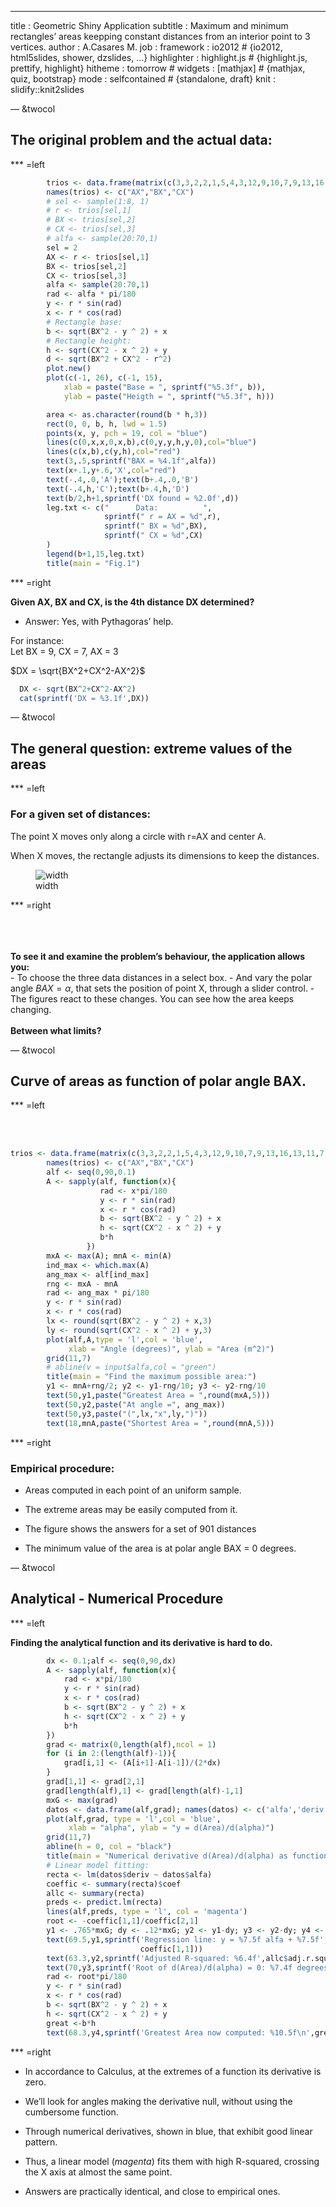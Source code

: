 ---
title       : Geometric Shiny Application
subtitle    : Maximum and minimum rectangles' areas keepping constant distances from an interior point to 3 vertices. 
author      : A.Casares M.
job         : 
framework   : io2012       # {io2012, html5slides, shower, dzslides, ...}
highlighter : highlight.js  # {highlight.js, prettify, highlight}
hitheme     : tomorrow      # 
widgets     : [mathjax]            # {mathjax, quiz, bootstrap}
mode        : selfcontained # {standalone, draft}
knit        : slidify::knit2slides

--- &twocol

## The original problem and the actual data:

*** =left

```{r fig1, echo=FALSE}
        trios <- data.frame(matrix(c(3,3,2,2,1,5,4,3,12,9,10,7,9,13,16,13,11,7,5,6,8,9,7,6),ncol=3))
        names(trios) <- c("AX","BX","CX")
        # sel <- sample(1:8, 1)
        # r <- trios[sel,1]
        # BX <- trios[sel,2]
        # CX <- trios[sel,3]
        # alfa <- sample(20:70,1)
        sel = 2
        AX <- r <- trios[sel,1]
        BX <- trios[sel,2]
        CX <- trios[sel,3]
        alfa <- sample(20:70,1)
        rad <- alfa * pi/180
        y <- r * sin(rad)
        x <- r * cos(rad)
        # Rectangle base:
        b <- sqrt(BX^2 - y ^ 2) + x
        # Rectangle height:
        h <- sqrt(CX^2 - x ^ 2) + y
        d <- sqrt(BX^2 + CX^2 - r^2)
        plot.new()
        plot(c(-1, 26), c(-1, 15), 
            xlab = paste("Base = ", sprintf("%5.3f", b)),
            ylab = paste("Heigth = ", sprintf("%5.3f", h)))

        area <- as.character(round(b * h,3))
        rect(0, 0, b, h, lwd = 1.5)
        points(x, y, pch = 19, col = "blue")
        lines(c(0,x,x,0,x,b),c(0,y,y,h,y,0),col="blue")
        lines(c(x,b),c(y,h),col="red")
        text(3,.5,sprintf("BAX = %4.1f",alfa))
        text(x+.1,y+.6,'X',col="red")
        text(-.4,.0,'A');text(b+.4,.0,'B')
        text(-.4,h,'C');text(b+.4,h,'D')
        text(b/2,h+1,sprintf('DX found = %2.0f',d))
        leg.txt <- c("      Data:          ",
                     sprintf(" r = AX = %d",r),
                     sprintf(" BX = %d",BX),
                     sprintf(" CX = %d",CX)
        )
        legend(b+1,15,leg.txt)
        title(main = "Fig.1")
```     

*** =right

**Given AX, BX and CX, is the 4th distance DX determined?**  

- Answer: Yes, with Pythagoras'  help.    

For instance:    
Let BX = 9, CX = 7, AX = 3    

$DX = \sqrt{BX^2+CX^2-AX^2}$
```{r, calculo}
  DX <- sqrt(BX^2+CX^2-AX^2)
  cat(sprintf('DX = %3.1f',DX))
```

--- &twocol

## The general question: extreme values of the areas    

*** =left

### For a given set of distances: 

The point X moves only along a circle with   r=AX and center   A.

When X moves, the rectangle adjusts its dimensions to keep the distances.

![width](gadgets.png)

*** =right

<br>
<br>
<br>
**To see it and examine the  problem's behaviour, the application allows you:**    
- To choose the three data distances in a select box.
- And vary the polar angle $BAX = \alpha$, that sets the position of point X, through a slider control.
- The figures react to these changes. You can see how the area keeps changing.
<br>
<br>
**Between what limits?**

--- &twocol

## Curve of areas as function of polar angle BAX.

*** =left

<br>
<br>
```{r fig2, echo=FALSE}
trios <- data.frame(matrix(c(3,3,2,2,1,5,4,3,12,9,10,7,9,13,16,13,11,7,5,6,8,9,7,6),ncol=3))
        names(trios) <- c("AX","BX","CX")
        alf <- seq(0,90,0.1)
        A <- sapply(alf, function(x){
                    rad <- x*pi/180
                    y <- r * sin(rad)
                    x <- r * cos(rad)
                    b <- sqrt(BX^2 - y ^ 2) + x
                    h <- sqrt(CX^2 - x ^ 2) + y
                    b*h
                 })
        mxA <- max(A); mnA <- min(A)
        ind_max <- which.max(A)
        ang_max <- alf[ind_max]
        rng <- mxA - mnA
        rad <- ang_max * pi/180
        y <- r * sin(rad)
        x <- r * cos(rad)
        lx <- round(sqrt(BX^2 - y ^ 2) + x,3)
        ly <- round(sqrt(CX^2 - x ^ 2) + y,3)
        plot(alf,A,type = 'l',col = 'blue',
             xlab = "Angle (degrees)", ylab = "Area (m^2)")
        grid(11,7)
        # abline(v = input$alfa,col = "green")
        title(main = "Find the maximum possible area:")
        y1 <- mnA+rng/2; y2 <- y1-rng/10; y3 <- y2-rng/10
        text(50,y1,paste("Greatest Area = ",round(mxA,5)))
        text(50,y2,paste("At angle =", ang_max))
        text(50,y3,paste("(",lx,"x",ly,")"))
        text(18,mnA,paste("Shortest Area = ",round(mnA,5)))
```        

*** =right

### Empirical procedure:

- Areas computed in each point of an uniform sample. 

- The extreme areas may be easily computed from it. 

- The figure shows the answers for a set of 901 distances

- The minimum value of the area is at polar angle BAX = 0 degrees.

--- &twocol  

## Analytical - Numerical Procedure 

*** =left

**Finding the analytical function and its derivative is hard to do.**
<br>

```{r fig3, echo=FALSE}
        dx <- 0.1;alf <- seq(0,90,dx)
        A <- sapply(alf, function(x){
            rad <- x*pi/180
            y <- r * sin(rad)
            x <- r * cos(rad)
            b <- sqrt(BX^2 - y ^ 2) + x
            h <- sqrt(CX^2 - x ^ 2) + y
            b*h
        })
        grad <- matrix(0,length(alf),ncol = 1)
        for (i in 2:(length(alf)-1)){
            grad[i,1] <- (A[i+1]-A[i-1])/(2*dx)
        }
        grad[1,1] <- grad[2,1]
        grad[length(alf),1] <- grad[length(alf)-1,1]
        mxG <- max(grad)
        datos <- data.frame(alf,grad); names(datos) <- c('alfa','deriv')
        plot(alf,grad, type = 'l',col = 'blue',
             xlab = "alpha", ylab = "y = d(Area)/d(alpha)")
        grid(11,7)
        abline(h = 0, col = "black")
        title(main = "Numerical derivative d(Area)/d(alpha) as function of alpha:")
        # Linear model fitting:
        recta <- lm(datos$deriv ~ datos$alfa)
        coeffic <- summary(recta)$coef
        allc <- summary(recta)
        preds <- predict.lm(recta)
        lines(alf,preds, type = 'l', col = 'magenta')
        root <- -coeffic[1,1]/coeffic[2,1]
        y1 <- .765*mxG; dy <- .12*mxG; y2 <- y1-dy; y3 <- y2-dy; y4 <- y3-1.4*dy
        text(69.5,y1,sprintf('Regression line: y = %7.5f alfa + %7.5f',coeffic[2,1],
                             coeffic[1,1]))
        text(63.3,y2,sprintf('Adjusted R-squared: %6.4f',allc$adj.r.squared))
        text(70,y3,sprintf('Root of d(Area)/d(alpha) = 0: %7.4f degrees',root))
        rad <- root*pi/180
        y <- r * sin(rad)
        x <- r * cos(rad)
        b <- sqrt(BX^2 - y ^ 2) + x
        h <- sqrt(CX^2 - x ^ 2) + y
        great <-b*h
        text(68.3,y4,sprintf('Greatest Area now computed: %10.5f\n',great))

```   

*** =right

- In accordance to Calculus, at the extremes of a function its derivative is zero.

- We'll look for angles making the derivative null, without using the cumbersome function. 

- Through numerical derivatives, shown in blue, that exhibit good linear pattern.

- Thus, a linear model (*magenta*) fits them with high R-squared, crossing the X axis at almost the same point.

- Answers are practically identical, and close to empirical ones.





